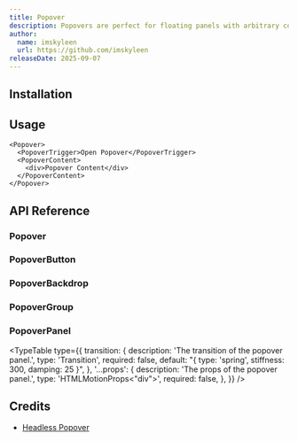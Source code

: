 ```yaml
---
title: Popover
description: Popovers are perfect for floating panels with arbitrary content like navigation menus, mobile menus and flyout menus.
author:
  name: imskyleen
  url: https://github.com/imskyleen
releaseDate: 2025-09-07
---
```


<ComponentPreview name="demo-primitives-headless-popover" />

## Installation

<ComponentInstallation name="primitives-headless-popover" />

## Usage

```tsx
<Popover>
  <PopoverTrigger>Open Popover</PopoverTrigger>
  <PopoverContent>
    <div>Popover Content</div>
  </PopoverContent>
</Popover>
```

## API Reference

### Popover

<ExternalLink
  href="https://headlessui.com/react/popover#popover"
  text="Headless UI API Reference - Popover"
/>

### PopoverButton

<ExternalLink
  href="https://headlessui.com/react/popover#popover-button"
  text="Headless UI API Reference - PopoverButton"
/>

### PopoverBackdrop

<ExternalLink
  href="https://headlessui.com/react/popover#popover-backdrop"
  text="Headless UI API Reference - PopoverBackdrop"
/>

### PopoverGroup

<ExternalLink
  href="https://headlessui.com/react/popover#popover-group"
  text="Headless UI API Reference - PopoverGroup"
/>

### PopoverPanel

<ExternalLink
  href="https://headlessui.com/react/popover#popover-panel"
  text="Headless UI API Reference - PopoverPanel"
/>

<TypeTable
  type={{
    transition: {
      description: 'The transition of the popover panel.',
      type: 'Transition',
      required: false,
      default: "{ type: 'spring', stiffness: 300, damping: 25 }",
    },
    '...props': {
      description: 'The props of the popover panel.',
      type: 'HTMLMotionProps<"div">',
      required: false,
    },
  }}
/>

## Credits

- [Headless Popover](https://headlessui.com/react/popover)
